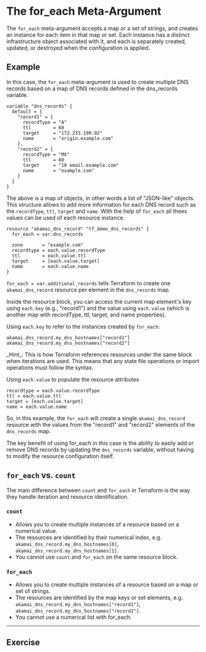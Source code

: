 
# The for_each Meta-Argument

The `for_each` meta-argument accepts a map or a set of strings, and creates an instance for each item in that map or set. Each instance has a distinct infrastructure object associated with it, and each is separately created, updated, or destroyed when the configuration is applied.

## Example
In this case, the `for_each` meta-argument is used to create multiple DNS records based on a map of DNS records defined in the dns_records variable.

```hcl filename="variables.tf" copy
variable "dns_records" {
  default = {
    "record1" = {
      recordType = "A"
      ttl        = 60
      target     = "172.233.190.92"
      name       = "origin.example.com"
    },
    "record2" = {
      recordType = "MX"
      ttl        = 60
      target     = "10 email.example.com"
      name       = "example.com"
    }
  }
}
```
The above is a map of objects, in other words a list of "JSON-like" objects. This structure allows to add more information for each DNS record such as the `recordType`, `ttl`, `target` and `name`. With the help of `for_each` all thees values can be used of each resource instance.

```hcl filename="main.tf" copy {2,5-8}
resource "akamai_dns_record" "tf_demo_dns_records" {
  for_each = var.dns_records

  zone       = "example.com"
  recordtype = each.value.recordType
  ttl        = each.value.ttl
  target     = [each.value.target]
  name       = each.value.name
}
```

`for_each = var.additional_records` tells Terraform to create one `akamai_dns_record` resource per element in the `dns_records` map.

Inside the resource block, you can access the current map element's key using `each.key` (e.g., "record1") and the value using `each.value` (which is another map with recordType, ttl, target, and name properties).

Using `each.key` to refer to the instances created by `for_each`:
```hcl
akamai_dns_record.my_dns_hostnames["record1"]
akamai_dns_record.my_dns_hostnames["record2"]
```
<Callout type="info" emoji="ℹ️">
_Hint_: This is how Terraform references resources under the same block when iterations are used. This means that any state file operations or import operations must follow the syntax.
</Callout>

Using `each.value` to populate the resource attributes
```hcl
recordtype = each.value.recordType
ttl = each.value.ttl
target = [each.value.target]
name = each.value.name
```

So, in this example, the `for_each` will create a single `akamai_dns_record` resource with the values from the "record1" and "record2" elements of the `dns_records` map.

The key benefit of using for_each in this case is the ability to easily add or remove DNS records by updating the `dns_records` variable, without having to modify the resource configuration itself.

## `for_each` vs. `count`

The main difference between `count` and `for_each` in Terraform is the way they handle iteration and resource identification.

### `count`

* Allows you to create multiple instances of a resource based on a numerical value.
* The resources are identified by their numerical index, e.g. `akamai_dns_record.my_dns_hostnames[0]`, `akamai_dns_record.my_dns_hostnames[1]`.
* You cannot use `count` and `for_each` on the same resource block.

### `for_each`

* Allows you to create multiple instances of a resource based on a map or set of strings.
* The resources are identified by the map keys or set elements, e.g. `akamai_dns_record.my_dns_hostnames["record1"]`, `akamai_dns_record.my_dns_hostnames["record2"]`.
* You cannot use a numerical list with for_each.

---

## Exercise


<ExerciseForEach />